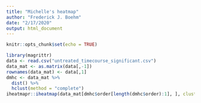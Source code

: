 ```yaml
---
title: "Michelle's heatmap"
author: "Frederick J. Boehm"
date: "2/17/2020"
output: html_document
---
```


```r
knitr::opts_chunk$set(echo = TRUE)
```

```r
library(magrittr)
data <- read.csv("untreated_timecourse_significant.csv")
data_mat <- as.matrix(data[,-1])
rownames(data_mat) <- data[,1]
dmhc <- data_mat %>% 
  dist() %>%
  hclust(method = "complete")
iheatmapr::iheatmap(data_mat[dmhc$order[length(dmhc$order):1], ], cluster_rows = "none", cluster_cols = "none", colors = "pal4")
```


